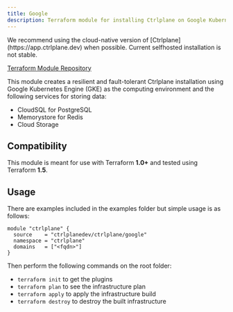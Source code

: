 ```yaml
---
title: Google
description: Terraform module for installing Ctrlplane on Google Kubernetes Engine.
---
```


<Warning>
  We recommend using the cloud-native version of
  [Ctrlplane](https://app.ctrlplane.dev) when possible. Current selfhosted
  installation is not stable.
</Warning>

<Icon icon="github" /> [Terraform Module Repository](https://github.com/ctrlplanedev/terraform-google-ctrlplane)

This module creates a resilient and fault-tolerant Ctrlplane installation using
Google Kubernetes Engine (GKE) as the computing environment and the following
services for storing data:

- CloudSQL for PostgreSQL
- Memorystore for Redis
- Cloud Storage

## Compatibility

This module is meant for use with Terraform **1.0+** and tested using Terraform **1.5**.

## Usage

There are examples included in the examples folder but simple usage is as
follows:

```hcl
module "ctrlplane" {
  source    = "ctrlplanedev/ctrlplane/google"
  namespace = "ctrlplane"
  domains   = ["<fqdn>"]
}
```

Then perform the following commands on the root folder:

- `terraform init` to get the plugins
- `terraform plan` to see the infrastructure plan
- `terraform apply` to apply the infrastructure build
- `terraform destroy` to destroy the built infrastructure
